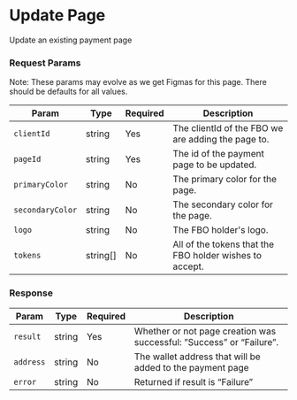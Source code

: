 # Update Page

Update an existing payment page

### Request Params

Note: These params may evolve as we get Figmas for this page. There should be defaults for all values.

| Param | Type | Required | Description |
| ---- | ---- | ---- | ----------- |
| `clientId` | string | Yes | The clientId of the FBO we are adding the page to. |
| `pageId` | string | Yes | The id of the payment page to be updated. |
| `primaryColor` | string | No | The primary color for the page. |
| `secondaryColor` | string | No | The secondary color for the page. |
| `logo` | string | No | The FBO holder's logo. |
| `tokens` | string[] | No | All of the tokens that the FBO holder wishes to accept. |

### Response

| Param | Type | Required | Description |
| ---- | ---- | ---- | ----------- |
| `result` | string | Yes | Whether or not page creation was successful: ”Success” or “Failure”. |
| `address` | string | No | The wallet address that will be added to the payment page |
| `error` | string | No | Returned if result is “Failure” |
